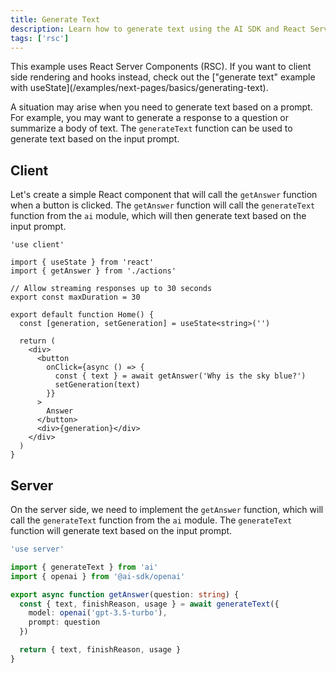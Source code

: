 ```yaml
---
title: Generate Text
description: Learn how to generate text using the AI SDK and React Server Components.
tags: ['rsc']
---
```


<Note>
  This example uses React Server Components (RSC). If you want to client side
  rendering and hooks instead, check out the ["generate text" example with
  useState](/examples/next-pages/basics/generating-text).
</Note>

A situation may arise when you need to generate text based on a prompt. For example, you may want to generate a response to a question or summarize a body of text. The `generateText` function can be used to generate text based on the input prompt.

<Browser>
  <TextGeneration />
</Browser>

## Client

Let's create a simple React component that will call the `getAnswer` function when a button is clicked. The `getAnswer` function will call the `generateText` function from the `ai` module, which will then generate text based on the input prompt.

```tsx filename="app/page.tsx"
'use client'

import { useState } from 'react'
import { getAnswer } from './actions'

// Allow streaming responses up to 30 seconds
export const maxDuration = 30

export default function Home() {
  const [generation, setGeneration] = useState<string>('')

  return (
    <div>
      <button
        onClick={async () => {
          const { text } = await getAnswer('Why is the sky blue?')
          setGeneration(text)
        }}
      >
        Answer
      </button>
      <div>{generation}</div>
    </div>
  )
}
```

## Server

On the server side, we need to implement the `getAnswer` function, which will call the `generateText` function from the `ai` module. The `generateText` function will generate text based on the input prompt.

```typescript filename='app/actions.ts'
'use server'

import { generateText } from 'ai'
import { openai } from '@ai-sdk/openai'

export async function getAnswer(question: string) {
  const { text, finishReason, usage } = await generateText({
    model: openai('gpt-3.5-turbo'),
    prompt: question
  })

  return { text, finishReason, usage }
}
```
